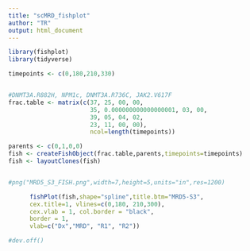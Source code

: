 ```yaml
---
title: "scMRD_fishplot"
author: "TR"
output: html_document
---
```


```r

library(fishplot)
library(tidyverse)

```

```r

timepoints <- c(0,180,210,330)      


#DNMT3A.R882H, NPM1c, DNMT3A.R736C, JAK2.V617F
frac.table <- matrix(c(37, 25, 00, 00,
                       35, 0.000000000000000001, 03, 00,
                       39, 05, 04, 02,
                       23, 11, 00, 00),
                       ncol=length(timepoints))

parents <- c(0,1,0,0)
fish <- createFishObject(frac.table,parents,timepoints=timepoints)
fish <- layoutClones(fish)


#png("MRD5_S3_FISH.png",width=7,height=5,units="in",res=1200)

      fishPlot(fish,shape="spline",title.btm="MRD5-S3",
      cex.title=1, vlines=c(0,180, 210,300), 
      cex.vlab = 1, col.border = "black",
      border = 1,
      vlab=c("Dx","MRD", "R1", "R2"))

#dev.off()
```